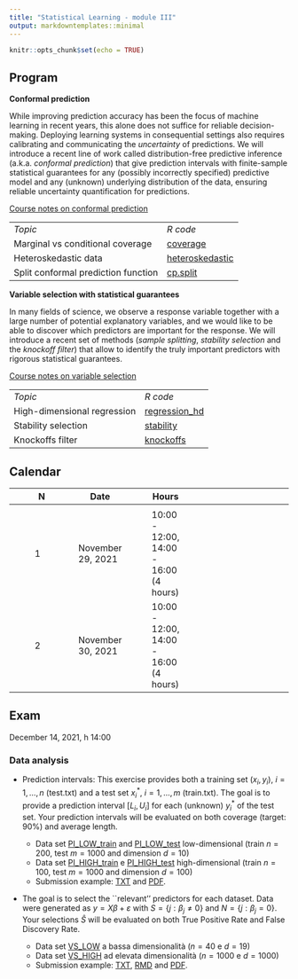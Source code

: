 ```yaml
---
title: "Statistical Learning - module III"
output: markdowntemplates::minimal
---
```


```r
knitr::opts_chunk$set(echo = TRUE)
```


## Program

**Conformal prediction**

While improving prediction accuracy has been the focus of machine learning in recent years, this alone does not suffice for reliable decision-making. Deploying learning systems in consequential settings also requires calibrating and communicating the *uncertainty* of predictions. 
We will introduce a recent line of work called distribution-free predictive inference (a.k.a. *conformal prediction*) that give prediction intervals with finite-sample statistical guarantees for any (possibly incorrectly specified) predictive model and any (unknown) underlying distribution of the data, ensuring reliable uncertainty quantification for predictions.

[Course notes on conformal prediction](docs/conformal.pdf)

<table>

<tr>
<td>*Topic*</td>
<td>*R code*</td>
</tr>

<tr>
<td>Marginal vs conditional coverage</td>
<td>[coverage](docs/coverage.txt)</td>
</tr>

<tr>
<td>Heteroskedastic data</td>
<td>[heteroskedastic](docs/heteroskedastic.txt)</td>
</tr>

<tr>
<td>Split conformal prediction function</td>
<td>[cp.split](docs/cp.split.txt)</td>
</tr>

</table>


**Variable selection with statistical guarantees**

In many fields of science, we observe a response variable together with a large number of potential explanatory variables, and we would like to be able to discover which predictors are important for the response. We will introduce a recent set of methods (*sample splitting*, *stability selection* and the *knockoff filter*) that allow to identify the truly important predictors with rigorous statistical guarantees.

[Course notes on variable selection](docs/vs.pdf)

<table>

<tr>
<td>*Topic*</td>
<td>*R code*</td>
</tr>

<tr>
<td>High-dimensional regression</td>
<td>[regression_hd](docs/regression_hd.txt)</td>
</tr>

<tr>
<td>Stability selection</td>
<td>[stability](docs/stability.txt)</td>
</tr>

<tr>
<td>Knockoffs filter</td>
<td>[knockoffs](docs/knockoffs.txt)</td>
</tr>

</table>


## Calendar

|| N || Date || Hours || 
|-|-|-|-|-|-|-|-|-|-|-|
||  || ||  ||  || ||
|| 1 || November 29, 2021 || 10:00 - 12:00, 14:00 - 16:00 (4 hours)   ||
|| 2 || November 30, 2021 || 10:00 - 12:00, 14:00 - 16:00 (4 hours)   ||

## Exam

December 14, 2021, h 14:00

### Data analysis

* Prediction intervals: This exercise provides both a training set $(x_i,y_i)$, $i=1,\ldots,n$ (test.txt) and a test set $x^*_i$, $i=1,\ldots,m$ (train.txt). The goal is to provide a prediction interval $[L_i,U_i]$ for each (unknown) $y^*_i$ of the test set. Your prediction intervals will be evaluated on both coverage (target: 90%) and average length.


   * Data set [PI_LOW_train](docs/PI_LOW_train.txt) and [PI_LOW_test](docs/PI_LOW_test.txt) low-dimensional (train $n=200$, test $m=1000$ and dimension $d=10$)
   * Data set [PI_HIGH_train](docs/PI_HIGH_train.txt) e [PI_HIGH_test](docs/data/PI_HIGH_test.txt) high-dimensional (train $n=100$, test $m=1000$ and dimension $d=100$)
   * Submission example: [TXT](docs/2575_PI_LOW.txt) and [PDF](docs/2575_PI_LOW_SUPPL.pdf). 

* The goal is to select the ``relevant'' predictors for each dataset. Data were generated as $y = X\beta + \varepsilon$
with $S = \{j: \beta_j \neq 0\}$ and $N = \{j: \beta_j = 0\}$. Your selections $\hat{S}$ will be evaluated on 
both True Positive Rate and False Discovery Rate.
   * Data set [VS_LOW](docs/data/VS_LOW.txt) a bassa dimensionalità ($n=40$ e $d= 19$)
   * Data set [VS_HIGH](docs/data/VS_HIGH.txt) ad elevata dimensionalità ($n=1000$ e $d= 1000$)
   * Submission example: [TXT](docs/data/2575_VS_HIGH.txt), [RMD](docs/data/2575_VS_HIGH.Rmd) and [PDF](docs/data/2575_VS_HIGH.pdf).
 


